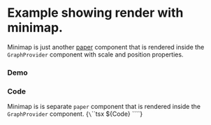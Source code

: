 

<Meta of={Stories} />

# Example showing render with minimap. 
Minimap is just another [paper](https://docs.jointjs.com/learn/quickstart/paper) component that is rendered inside the `GraphProvider` component with scale and position properties.

### Demo
<Canvas of={Stories.Default} />

### Code
Minimap is is separate `paper` component that is rendered inside the `GraphProvider` component.
<Markdown>
{`\`\`\`tsx
${Code}
\`\`\``}
</Markdown>






